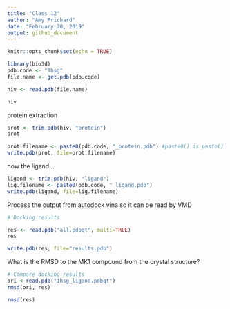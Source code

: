 ```yaml
---
title: "Class 12"
author: "Amy Prichard"
date: "February 20, 2019"
output: github_document
---
```


```r
knitr::opts_chunk$set(echo = TRUE)
```

```r
library(bio3d)
pdb.code <- "1hsg"
file.name <- get.pdb(pdb.code)

hiv <- read.pdb(file.name)

hiv
```

protein extraction
```r
prot <- trim.pdb(hiv, "protein")
prot
```

```r
prot.filename <- paste0(pdb.code, "_protein.pdb") #paste0() is paste() w/o spaces
write.pdb(prot, file=prot.filename)
```

now the ligand...
```r
ligand <- trim.pdb(hiv, "ligand")
lig.filename <- paste0(pdb.code, "_ligand.pdb")
write.pdb(ligand, file=lig.filename)
```



Process the output from autodock vina so it can be read by VMD
```r
# Docking results

res <- read.pdb("all.pdbqt", multi=TRUE)
res

write.pdb(res, file="results.pdb")
```



What is the RMSD to the MK1 compound from the crystal structure?
```r
# Compare docking results
ori <-read.pdb("1hsg_ligand.pdbqt")
rmsd(ori, res)
```

```r
rmsd(res)
```

